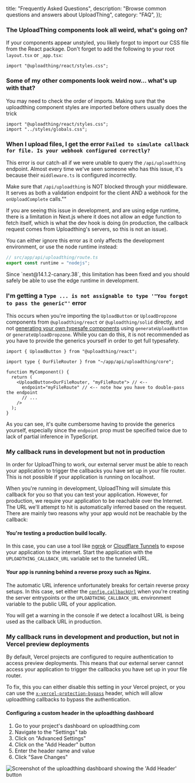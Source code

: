 
  title: "Frequently Asked Questions",
  description: "Browse common questions and answers about UploadThing",
  category: "FAQ",
});


### The UploadThing components look all weird, what's going on?

If your components appear unstyled, you likely forgot to import our CSS file
from the React package. Don't forget to add the following to your root
`layout.tsx` or `_app.tsx`:

```tsx
import "@uploadthing/react/styles.css";
```

### Some of my other components look weird now... what's up with that?

You may need to check the order of imports. Making sure that the uploadthing
component styles are imported before others usually does the trick

```tsx
import "@uploadthing/react/styles.css";
import "../styles/globals.css";
```

### When I upload files, I get the error `Failed to simulate callback for file. Is your webhook configured correctly?`

This error is our catch-all if we were unable to query the `/api/uploadthing`
endpoint. Almost every time we've seen someone who has this issue, it's because
their `middleware.ts` is configured incorrectly.

Make sure that `/api/uploadthing` is NOT blocked through your middleware. It
serves as both a validation endpoint for the client AND a webhook for the
`onUploadComplete` calls.""

If you are seeing this issue in development, and are using edge runtime, there
is a limitation in Next.js where it does not allow an edge function to fetch
itself, which is what the dev hook is doing (in production, the callback request
comes from Uploadthing's servers, so this is not an issue).

You can either ignore this error as it only affects the development environment,
or use the node runtime instead:

```ts
// src/app/api/uploadthing/route.ts
export const runtime = "nodejs";
```

<Note>
  Since `next@14.1.2-canary.38`, this limitation has been fixed and you should
  safely be able to use the edge runtime in development.
</Note>

### I'm getting a `Type ... is not assignable to type '"You forgot to pass the generic"'` error

This occurs when you're importing the `UploadButton` or `UploadDropzone`
components from `@uploadthing/react` or `@uploadthing/solid` directly, and not
[generating your own typesafe components](/api-reference/react#generate-components)
using `generateUploadButton` or `generateUploadDropzone`. While you can do this,
it is not recommended as you have to provide the generics yourself in order to
get full typesafety.

```tsx
import { UploadButton } from "@uploadthing/react";

import type { OurFileRouter } from "~/app/api/uploadthing/core";

function MyComponent() {
  return (
    <UploadButton<OurFileRouter, "myFileRoute"> // <--
      endpoint="myFileRoute" // <-- note how you have to double-pass the endpoint
      // ...
    />
  );
}
```

As you can see, it's quite cumbersome having to provide the generics yourself,
especially since the `endpoint` prop must be specified twice due to lack of
partial inference in TypeScript.

### My callback runs in development but not in production

In order for UploadThing to work, our external server must be able to reach your
application to trigger the callbacks you have set up in your file router. This
is not possible if your application is running on localhost.

When you're running in development, UploadThing will simulate this callback for
you so that you can test your application. However, for production, we require
your application to be reachable over the Internet. The URL we'll attempt to hit
is automatically inferred based on the request. There are mainly two reasons why
your app would not be reachable by the callback:

#### You're testing a production build locally.

In this case, you can use a tool like [ngrok](https://ngrok.com/) or
[Cloudflare Tunnels](https://developers.cloudflare.com/cloudflare-one/connections/connect-networks/get-started/create-remote-tunnel/)
to expose your application to the internet. Start the application with the
`UPLOADTHING_CALLBACK_URL` variable set to the tunneled URL.

#### Your app is running behind a reverse proxy such as Nginx.

The automatic URL inference unfortunately breaks for certain reverse proxy
setups. In this case, set either the
[`config.callbackUrl`](/api-reference/server#config) when you're creating the
server entrypoints or the `UPLOADTHING_CALLBACK_URL` environment variable to the
public URL of your application.

You will get a warning in the console if we detect a localhost URL is being used
as the callback URL in production.

### My callback runs in development and production, but not in Vercel preview deployments

By default, Vercel projects are configured to require authentication to access
preview deployments. This means that our external server cannot access your
application to trigger the callbacks you have set up in your file router.

To fix, this you can either disable this setting in your Vercel project, or you
can use the
[`x-vercel-protection-bypass`](https://vercel.com/docs/security/deployment-protection/methods-to-bypass-deployment-protection/protection-bypass-automation)
header, which will allow uploadthing callbacks to bypass the authentication.

#### Configuring a custom header in the uploadthing dashboard

1. Go to your project's dashboard on uploadthing.com
2. Navigate to the "Settings" tab
3. Click on "Advanced Settings"
4. Click on the "Add Header" button
5. Enter the header name and value
6. Click "Save Changes"

![Screenshot of the uploadthing dashboard showing the 'Add Header' button](@/images/add-header-settings.png)
